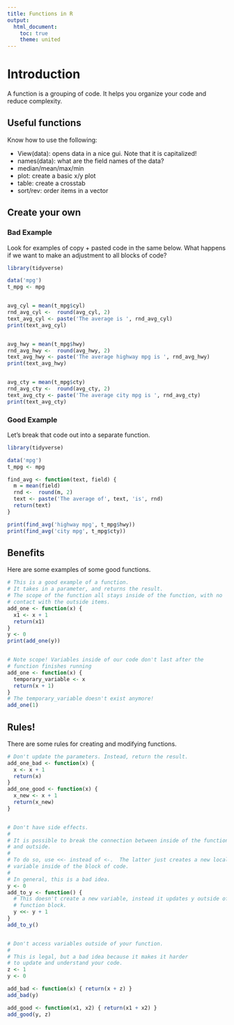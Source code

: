 ```yaml
---
title: Functions in R
output: 
  html_document:
    toc: true
    theme: united
---
```


# Introduction

A function is a grouping of code. It helps you organize your code and reduce complexity.

## Useful functions

Know how to use the following:

- View(data): opens data in a nice gui. Note that it is capitalized!
- names(data): what are the field names of the data?
- median/mean/max/min
- plot: create a basic x/y plot
- table: create a crosstab
- sort/rev: order items in a vector 


## Create your own  {.tabset}


### Bad Example

Look for examples of copy + pasted code in the same below.
What happens if we want to make an adjustment to all blocks of code?

```r
library(tidyverse)

data('mpg')
t_mpg <- mpg


avg_cyl = mean(t_mpg$cyl)
rnd_avg_cyl <-  round(avg_cyl, 2)
text_avg_cyl <- paste('The average is ', rnd_avg_cyl) 
print(text_avg_cyl)


avg_hwy = mean(t_mpg$hwy)
rnd_avg_hwy <-  round(avg_hwy, 2)
text_avg_hwy <- paste('The average highway mpg is ', rnd_avg_hwy) 
print(text_avg_hwy)


avg_cty = mean(t_mpg$cty)
rnd_avg_cty <-  round(avg_cty, 2)
text_avg_cty <- paste('The average city mpg is ', rnd_avg_cty) 
print(text_avg_cty)


```


### Good Example

Let's break that code out into a separate function.

```r
library(tidyverse)

data('mpg')
t_mpg <- mpg

find_avg <- function(text, field) {
  m = mean(field)
  rnd <-  round(m, 2)
  text <- paste('The average of', text, 'is', rnd) 
  return(text)
}

print(find_avg('highway mpg', t_mpg$hwy))
print(find_avg('city mpg', t_mpg$cty))


```

## Benefits

Here are some examples of some good functions.

```r

# This is a good example of a function.
# It takes in a parameter, and returns the result.
# The scope of the function all stays inside of the function, with no
# contact with the outside items.
add_one <- function(x) {
  x1 <- x + 1
  return(x1)
}
y <- 0
print(add_one(y))


# Note scope! Variables inside of our code don't last after the
# function finishes running
add_one <- function(x) {
  temporary_variable <- x
  return(x + 1)
}
# The temporary_variable doesn't exist anymore!
add_one(1)


```

## Rules! 

There are some rules for creating and modifying functions.

```r


# Don't update the parameters. Instead, return the result.
add_one_bad <- function(x) { 
  x <- x + 1
  return(x)
}
add_one_good <- function(x) { 
  x_new <- x + 1
  return(x_new)
}


# Don't have side effects.
#
# It is possible to break the connection between inside of the function
# and outside.
#
# To do so, use <<- instead of <-.  The latter just creates a new local
# variable inside of the block of code.
#
# In general, this is a bad idea.
y <- 0
add_to_y <- function() { 
  # This doesn't create a new variable, instead it updates y outside of the 
  # function block.
  y <<- y + 1 
}
add_to_y()


# Don't access variables outside of your function.
#
# This is legal, but a bad idea because it makes it harder
# to update and understand your code.
z <- 1
y <- 0

add_bad <- function(x) { return(x + z) }
add_bad(y)

add_good <- function(x1, x2) { return(x1 + x2) }
add_good(y, z)

```

